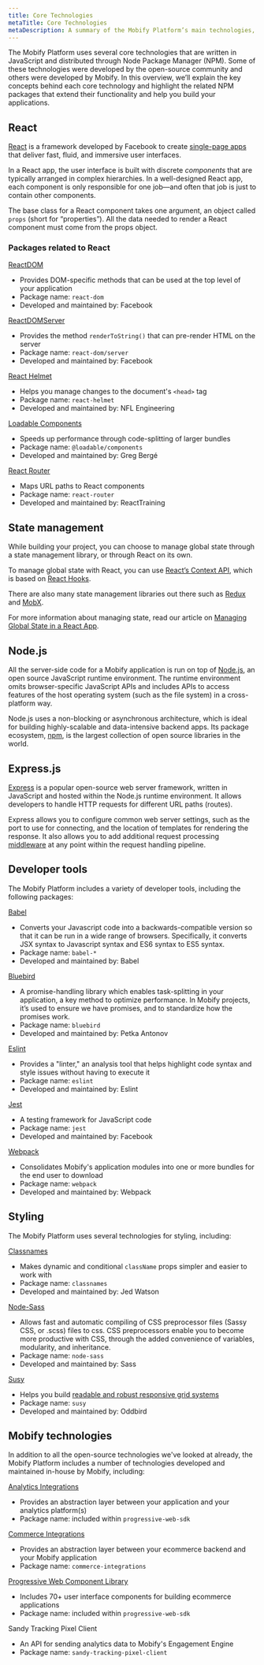 ```yaml
---
title: Core Technologies
metaTitle: Core Technologies
metaDescription: A summary of the Mobify Platform’s main technologies, highlighting how they’re used in the Platform.
---
```


The Mobify Platform uses several core technologies that are written in JavaScript and distributed through Node Package Manager (NPM). Some of these technologies were developed by the open-source community and others were developed by Mobify. In this overview, we’ll explain the key concepts behind each core technology and highlight the related NPM packages that extend their functionality and help you build your applications.

## React

[React](https://reactjs.org/) is a framework developed by Facebook to create [single-page apps](https://flaviocopes.com/single-page-application/) that deliver fast, fluid, and immersive user interfaces.

In a React app, the user interface is built with discrete _components_ that are typically arranged in complex hierarchies. In a well-designed React app, each component is only responsible for one job—and often that job is just to contain other components.

The base class for a React component takes one argument, an object called `props` (short for “properties”). All the data needed to render a React component must come from the props object.

### Packages related to React

[ReactDOM](https://reactjs.org/docs/react-dom.html)

-   Provides DOM-specific methods that can be used at the top level of your application
-   Package name: `react-dom`
-   Developed and maintained by: Facebook

[ReactDOMServer](https://reactjs.org/docs/react-dom-server.html)

-   Provides the method `renderToString()` that can pre-render HTML on the server
-   Package name: `react-dom/server`
-   Developed and maintained by: Facebook

[React Helmet](https://github.com/nfl/react-helmet/blob/master/README.md)

-   Helps you manage changes to the document's `<head>` tag
-   Package name: `react-helmet`
-   Developed and maintained by: NFL Engineering

[Loadable Components](https://loadable-components.com/)

-   Speeds up performance through code-splitting of larger bundles
-   Package name: `@loadable/components`
-   Developed and maintained by: Greg Bergé

[React Router](https://reacttraining.com/react-router/)

-   Maps URL paths to React components
-   Package name: `react-router`
-   Developed and maintained by: ReactTraining

## State management

While building your project, you can choose to manage global state through a state management library, or through React on its own.

To manage global state with React, you can use [React’s Context API](https://reactjs.org/docs/context.html), which is based on [React Hooks](https://reactjs.org/docs/hooks-intro.html).

There are also many state management libraries out there such as [Redux](https://redux.js.org/) and [MobX](https://mobx.js.org/README.html).

For more information about managing state, read our article on [Managing Global State in a React App](/how-to-guides/categories/state-management/managing-global-state).

## Node.js

All the server-side code for a Mobify application is run on top of [Node.js](https://nodejs.org/), an open source JavaScript runtime environment. The runtime environment omits browser-specific JavaScript APIs and includes APIs to access features of the host operating system (such as the file system) in a cross-platform way.

Node.js uses a non-blocking or asynchronous architecture, which is ideal for building highly-scalable and data-intensive backend apps. Its package ecosystem, [npm](https://www.npmjs.com/), is the largest collection of open source libraries in the world.

## Express.js

[Express](https://expressjs.com/) is a popular open-source web server framework, written in JavaScript and hosted within the Node.js runtime environment. It allows developers to handle HTTP requests for different URL paths (routes).

Express allows you to configure common web server settings, such as the port to use for connecting, and the location of templates for rendering the response. It also allows you to add additional request processing [middleware](https://expressjs.com/en/guide/writing-middleware.html) at any point within the request handling pipeline.

## Developer tools

The Mobify Platform includes a variety of developer tools, including the following packages:

[Babel](https://babeljs.io/docs/en/)

-   Converts your Javascript code into a backwards-compatible version so that it can be run in a wide range of browsers. Specifically, it converts JSX syntax to Javascript syntax and ES6 syntax to ES5 syntax.
-   Package name: `babel-*`
-   Developed and maintained by: Babel

[Bluebird](https://bluebirdjs.com/docs/getting-started.html)

-   A promise-handling library which enables task-splitting in your application, a key method to optimize performance. In Mobify projects, it’s used to ensure we have promises, and to standardize how the promises work.
-   Package name: `bluebird`
-   Developed and maintained by: Petka Antonov

[Eslint](https://eslint.org/)

-   Provides a "linter," an analysis tool that helps highlight code syntax and style issues without having to execute it
-   Package name: `eslint`
-   Developed and maintained by: Eslint

[Jest](https://jestjs.io/)

-   A testing framework for JavaScript code
-   Package name: `jest`
-   Developed and maintained by: Facebook

[Webpack](https://webpack.js.org/concepts/)

-   Consolidates Mobify's application modules into one or more bundles for the end user to download
-   Package name: `webpack`
-   Developed and maintained by: Webpack

## Styling

The Mobify Platform uses several technologies for styling, including:

[Classnames](https://github.com/JedWatson/classnames/blob/master/README.md)

-   Makes dynamic and conditional `className` props simpler and easier to work with
-   Package name: `classnames`
-   Developed and maintained by: Jed Watson

[Node-Sass](https://www.npmjs.com/package/node-sass)

-   Allows fast and automatic compiling of CSS preprocessor files (Sassy CSS, or .scss) files to css. CSS preprocessors enable you to become more productive with CSS, through the added convenience of variables, modularity, and inheritance.
-   Package name: `node-sass`
-   Developed and maintained by: Sass

[Susy](https://www.oddbird.net/susy/)

-   Helps you build [readable and robust responsive grid systems](/how-to-guides/categories/design/creating-responsive-layout-grids-with-susy)
-   Package name: `susy`
-   Developed and maintained by: Oddbird

## Mobify technologies

In addition to all the open-source technologies we've looked at already, the Mobify Platform includes a number of technologies developed and maintained in-house by Mobify, including:

[Analytics Integrations](/apis-and-sdks/progressive-web-sdk/analytics-integrations/overview)

-   Provides an abstraction layer between your application and your analytics platform(s)
-   Package name: included within `progressive-web-sdk`

[Commerce Integrations](/apis-and-sdks/commerce-integrations/overview)

-   Provides an abstraction layer between your ecommerce backend and your Mobify application
-   Package name: `commerce-integrations`

[Progressive Web Component Library](/apis-and-sdks/component-library/components/Accordion)

-   Includes 70+ user interface components for building ecommerce applications
-   Package name: included within `progressive-web-sdk`

Sandy Tracking Pixel Client

-   An API for sending analytics data to Mobify's Engagement Engine
-   Package name: `sandy-tracking-pixel-client`
